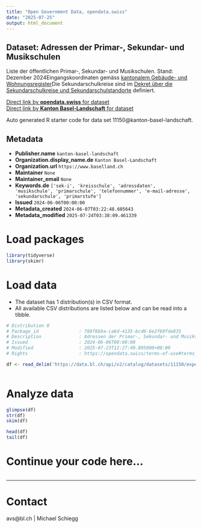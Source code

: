 ```yaml
---
title: "Open Government Data, opendata.swiss"
date: "2025-07-25"
output: html_document
---
```


## Dataset: Adressen der Primar-, Sekundar- und Musikschulen

Liste der öffentlichen Primar-, Sekundar- und Musikschulen. Stand: Dezember 2024Eingangskoordinaten gemäss [kantonalem Gebäude- und Wohnungsregister](https://data.bl.ch/explore/dataset/12180)Die Sekundarschulkreise sind im [Dekret über die Sekundarschulkreise und Sekundarschulstandorte](https://bl.clex.ch/app/de/texts_of_law/642.1) definiert.

[Direct link by **opendata.swiss** for dataset](https://opendata.swiss/de/dataset/adressen-der-primar-sekundar-und-musikschulen-juni-2024)<br>
[Direct link by **Kanton Basel-Landschaft** for dataset](https://data.bl.ch/explore/dataset/11150/)

Auto generated R starter code for data set 11150@kanton-basel-landschaft.

## Metadata

- **Publisher.name** `kanton-basel-landschaft`
- **Organization.display_name.de** `Kanton Basel-Landschaft`
- **Organization.url** `https://www.baselland.ch`
- **Maintainer** `None`
- **Maintainer_email** `None`
- **Keywords.de** `['sek-i', 'kreisschule', 'adressdaten', 'musikschule', 'primarschule', 'telefonnummer', 'e-mail-adresse', 'sekundarschule', 'primarstufe']`
- **Issued** `2024-06-06T00:00:00`
- **Metadata_created** `2024-06-07T03:22:48.605643`
- **Metadata_modified** `2025-07-24T03:38:09.461339`


# Load packages

```r

library(tidyverse)
library(skimr)

```

# Load data

-   The dataset has 1 distribution(s) in CSV format.
-   All available CSV distributions are listed below and can be read into a tibble.

```r

# Distribution 0
# Package_id               : 788f6b9a-ca6d-4135-bcd6-6e2f69fde835
# Description              : Adressen der Primar-, Sekundar- und Musikschulen (csv)
# Issued                   : 2024-06-06T00:00:00
# Modified                 : 2025-07-23T12:27:49.895000+00:00
# Rights                   : https://opendata.swiss/terms-of-use#terms_by

df <- read_delim('https://data.bl.ch/api/v2/catalog/datasets/11150/exports/csv?use_labels=true')



```

# Analyze data

```r

glimpse(df)
str(df)
skim(df)

head(df)
tail(df)

```

# Continue your code here...

```r

```

------------------------------------------------------------------------

# Contact

avs@bl.ch  | Michael Schiegg
